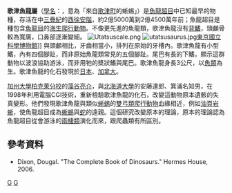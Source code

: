{{Automatic taxobox
| taxon = Utatsusaurus
| status = fossil
| image = Utatsusaurus_BW.jpg
| image_caption = 歌津魚龍的重建圖
| fossil_range = 三疊紀早期,{{fossil_range|248|245}}
| authority = Shikama, Kamei & Murata, 1978
| type_species = '''畑井歌津魚龍<br />''Utatsusaurus hataii'''''
| type_species_authority = Shikama, Kamei & Murata, 1978
}}

'''歌津魚龍屬'''（[[學名|學名]]：{{lang|la|''Utatsusaurus''}}，意為「來自[[歌津町|歌津町]]的蜥蜴」）是[[魚龍超目|魚龍超目]]中已知最早的物種，存活在中[[三疊紀|三疊紀]]的[[西徐安階|西徐安階]]，約2億5000萬到2億4500萬年前；魚龍超目是種包含[[魚龍目|魚龍目]]的[[海生爬行動物|海生爬行動物]]。不像更先進的魚龍類，歌津魚龍沒有[[背鰭|背鰭]]，頭顱骨較為寬廣，口鼻部逐漸變細。
[[File:Utatsuscale.png|left]]
[[File:utatsusaurus.jpg|thumb]][[東京|東京]][[國立科學博物館|國立科學博物館]]]] 
與頭顱相比，牙齒相當小，排列在原始的牙槽內。歌津魚龍有小型鰭，內有四個腳趾，而非原始魚龍類常見的五個腳趾。尾巴有長的下鰭，顯示這群動物以波浪協助游泳，而非用牠的槳狀鰭與尾巴。歌津魚龍身長3公尺，以[[魚類|魚類]]為生。歌津魚龍的化石發現於[[日本|日本]]、[[加拿大|加拿大]]。

[[加州大學柏克萊分校|加州大學柏克萊分校]]的[[藻谷亮介|藻谷亮介]]，與[[北海道大學|北海道大學]]的安藤達郎、箕浦名知男，在1998年利用電腦CGI技術，重新檢驗歌津魚龍的化石，改變這動物原本遺骸的失真變形。他們發現歌津魚龍與類似[[蜥蜴|蜥蜴]]的[[雙弓類|雙弓類]][[爬行動物|爬行動物]]血緣相近，例如[[油頁岩蜥|油頁岩蜥]]，使魚龍超目成為[[蜥蜴|蜥蜴]]與[[蛇|蛇]]的遠親。這個研究改變原本的理論，原本的理論認為魚龍超目從會游泳的[[兩棲類|兩棲類]]演化而來，跟爬蟲類有所區別。

==參考資料==
*Dixon, Dougal. "The Complete Book of Dinosaurs." Hermes House, 2006.
{{基礎魚龍形下綱|B.}}
{{Taxonbar|from=Q20672904}}

[[Category:魚龍超目|G]]
[[Category:三疊紀爬行動物|G]]

{{Paleo-reptile-stub}}